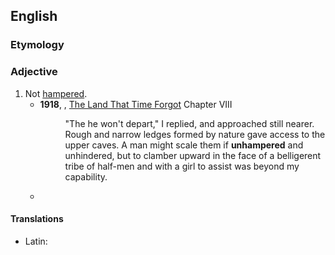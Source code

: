 ==English==

===Etymology===
{{prefix|en|un|hampered}}

===Adjective===
{{en-adj}}

# Not [[hampered]].
#* '''1918''', {{w|Edgar Rice Burroughs}}, [[w:The Land That Time Forgot (novel)|The Land That Time Forgot]] Chapter VIII
#*: "The he won't depart," I replied, and approached still nearer. Rough and narrow ledges formed by nature gave access to the upper caves. A man might scale them if '''unhampered''' and unhindered, but to clamber upward in the face of a belligerent tribe of half-men and with a girl to assist was beyond my capability.
#* {{quote-book
|en
|year=1986
|author={{w|John le Carré}}
|title={{w|A Perfect Spy}}
|section=
|passage= The bare arms and thighs and '''unhampered''' breasts of young American womanhood are brushing contentedly against him.}}

====Translations====
{{trans-top|not hampered}}
* Latin: {{t|la|expedītus}}
{{trans-mid}}
{{trans-bottom}}